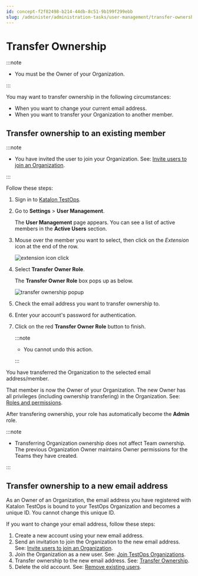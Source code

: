 ```yaml
---
id: concept-f2f82498-b214-44db-8c51-9b199f299ebb
slug: /administer/administration-tasks/user-management/transfer-ownership
---
```


# Transfer Ownership


:::note

-   You must be the Owner of your Organization.


:::

You may want to transfer ownership in the following circumstances:

-   When you want to change your current email address.
-   When you want to transfer your Organization to another member.

## Transfer ownership to an existing member


:::note

-   You have invited the user to join your Organization. See: [Invite users to join an Organization](/administer/administration-tasks/user-management/manage-users#).


:::

Follow these steps:

1.  Sign in to [Katalon TestOps](https://testops.katalon.io/login).

2.  Go to **Settings** &gt; **User Management**.

    The **User Management** page appears. You can see a list of active members in the **Active Users** section.

3.  Mouse over the member you want to select, then click on the *Extension* icon at the end of the row.

    <img src="https://github.com/katalon-studio/docs-images/raw/master/katalon-analytics/docs/testops-nov-release-transfer-ownership/transfer-owner-role-button.png" alt="extension icon click" />

4.  Select **Transfer Owner Role**.

    The **Transfer Owner Role** box pops up as below.

    <img src="https://github.com/katalon-studio/docs-images/raw/master/katalon-analytics/docs/testops-nov-release-transfer-ownership/transfer-owner-role-popup-box.png" alt="transfer ownership popup" />

5.  Check the email address you want to transfer ownership to.

6.  Enter your account's password for authentication.

7.  Click on the red **Transfer Owner Role** button to finish.

    
    :::note

    -   You cannot undo this action.

    :::


You have transferred the Organization to the selected email address/member.

That member is now the Owner of your Organization. The new Owner has all privileges \(including ownership transfering\) in the Organization. See: [Roles and permissions](/administer/administration-roles/administrative-roles-and-permissions).

After transfering ownership, your role has automatically become the **Admin** role.


:::note

-   Transferring Organization ownership does not affect Team ownership. The previous Organization Owner maintains Owner permissions for the Teams they have created.

:::

## Transfer ownership to a new email address

As an Owner of an Organization, the email address you have registered with Katalon TestOps is bound to your TestOps Organization and becomes a unique ID. You cannot change this unique ID.

If you want to change your email address, follow these steps:

1.  Create a new account using your new email address.
2.  Send an invitation to join the Organization to the new email address. See: [Invite users to join an Organization](/administer/administration-tasks/user-management/manage-users#).
3.  Join the Organization as a new user. See: [Join TestOps Organizations](/administer/administration-tasks/join-a-testops-organization).
4.  Transfer ownership to the new email address. See: [Transfer Ownership](/administer/administration-tasks/user-management/transfer-ownership#).
5.  Delete the old account. See: [Remove existing users](/administer/administration-tasks/user-management/manage-users#).